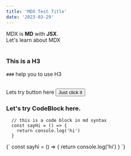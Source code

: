 ```yaml
---
title: 'MDX Test Title'
date: '2023-03-29'
---
```


<div>
  MDX is <strong>MD</strong> with <strong>JSX</strong>. <br />
  Let's learn about MDX
</div>

<br />

### This is a H3

`###` help you to use H3

<br />

<div>
  Lets try button here <Button>Just click it</Button>
</div>

### Let's try CodeBlock here.

```
  // this is a code block in md syntax
  const sayHi = () => {
    return console.log('hi')
  }
```

<CodeBlock>
  {`
    const sayhi = () => {
      return console.log('hi')
    }
  `}
</CodeBlock>
